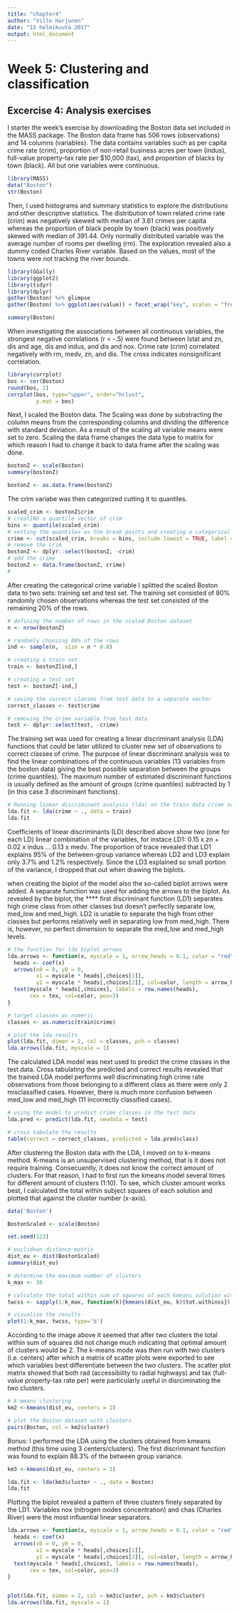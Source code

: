 ```yaml
---
title: "chapter4"
author: "Ville Harjunen"
date: "15 helmikuuta 2017"
output: html_document
---
```


# Week 5: Clustering and classification

## Excercise 4: Analysis exercises

I starter the week's exercise by downloading the Boston data set included in the MASS package. The Boston data frame has 506 rows (observations) and 14 columns (variables). The data contains variables such as per capita crime rate (crim), proportion of non-retail business acres per town (indus), full-value property-tax rate per \$10,000 (tax), and proportion of blacks by town (black). All but one variables were continuous.

```r
library(MASS)
data("Boston")
str(Boston)

```

Then, I used histograms and summary statistics to explore the distributions and other descriptive statistics. The distribution of town related crime rate (crim) was negatively skewed with median of 3.61 crimes per capita whereas the proportion of black people by town (black) was positively skewed with median of 391.44. Only normally distributed variable was the average number of rooms per dwelling (rm). The exploration revealed also a dummy coded Charles River variable. Based on the values, most of the towns were not tracking the river bounds. 

```r
library(GGally)
library(ggplot2)
library(tidyr)
library(dplyr)
gather(Boston) %>% glimpse
gather(Boston) %>% ggplot(aes(value)) + facet_wrap("key", scales = "free") + geom_histogram()

```

```r
summary(Boston)
```

When investigating the associations between all continuous variables, the strongest negative correlations (r < -.5) were found between Istat and zn, dis and age, dis and indus, and dis and nox.  Crime rate (crim) correlated negatively with rm, medv, zn, and dis. The cross indicates nonsignificant correlation.  


```r
library(corrplot)
bos <- cor(Boston)
round(bos, 2)
corrplot(bos, type="upper", order="hclust", 
         p.mat = bos)
```

Next, I scaled the Boston data. The Scaling was done by substracting the column means from the corresponding columns and dividing the difference with standard deviation. As a result of the scaling all variable means were set to zero. Scaling the data frame changes the data type to matrix for which reason I had to change it back to data frame after the scaling was done.

```r
bostonZ <- scale(Boston)
summary(bostonZ)

bostonZ <- as.data.frame(bostonZ)
```

The crim variabe was then categorized cutting it to quantiles. 

```r
scaled_crim <- bostonZ$crim
# creatING a quantile vector of crim 
bins <- quantile(scaled_crim)
# setting the quantiles as the break points and creating a categorical crime variable
crime <- cut(scaled_crim, breaks = bins, include.lowest = TRUE, label = c("low", "med_low", "med_high", "high"))
# remove the crim
bostonZ <- dplyr::select(bostonZ, -crim)
# add the crime
bostonZ <- data.frame(bostonZ, crime)
#

```

After creating the categorical crime variable I splitted the scaled Boston data to two sets: training set and test set. The training set consisted of 80% randomly chosen observations whereas the test set consisted of the remaining 20% of the rows. 

```r
# defining the number of rows in the scaled Boston dataset 
n <- nrow(bostonZ)

# randomly choosing 80% of the rows
ind <- sample(n,  size = n * 0.8)

# creating a train set
train <- bostonZ[ind,]

# creating a test set 
test <- bostonZ[-ind,]

# saving the correct classes from test data to a separate vector
correct_classes <- test$crime

# removing the crime variable from test data
test <- dplyr::select(test, -crime)
```

The training set was used for creating a linear discriminant analysis (LDA) functions that could be later utilized to cluster new set of observations to correct classes of crime. The purpose of linear discriminant analysis was to find the linear combinations of the continuous variables (13 variables from the boston data) giving the best possible separation between the groups (crime quantiles). The maximum number of estimated discriminant functions is usually defined as the amount of groups (crime quantiles) subtracted by 1 (in this case 3 discriminant functions).

```r
# Running linear discriminant analysis (lda) on the train data crime set as the target
lda.fit <- lda(crime ~ ., data = train)
lda.fit
```

Coefficients of linear discriminants (LD) described above show two (one for each LD) linear combination of the variables, for instace LD1: 0.15 x zn + 0.02 x indus ... 0.13 x medv. The proportion of trace revealed that LD1 explains 95% of the between-group variance whereas LD2 and LD3 explain only 3.7% and 1.2% respectively. Since the LD3 explained so small portion of the variance, I dropped that out when drawing the biplots. 

when creating the biplot of the model also the so-called biplot arrows were added. A separate function was used for adding the arrows to the biplot. As revealed by the biplot, the **** first discriminant function (LD1) separates high crime class from other classes but doesn't perfectly separate low, med_low and med_high. LD2 is unable to separate the high from other classes but performs relatively well in separating low from med_high. There is, however, no perfect dimension to separate the med_low and med_high levels. 


```r
# the function for lda biplot arrows
lda.arrows <- function(x, myscale = 1, arrow_heads = 0.1, color = "red", tex = 0.75, choices = c(1,2)){
  heads <- coef(x)
  arrows(x0 = 0, y0 = 0, 
         x1 = myscale * heads[,choices[1]], 
         y1 = myscale * heads[,choices[2]], col=color, length = arrow_heads)
  text(myscale * heads[,choices], labels = row.names(heads), 
       cex = tex, col=color, pos=3)
}

# target classes as numeric
classes <- as.numeric(train$crime)

# plot the lda results
plot(lda.fit, dimen = 2, col = classes, pch = classes)
lda.arrows(lda.fit, myscale = 1)

```

The calculated LDA model was next used to predict the crime classes in the test data. Cross tabulating the predicted and correct results revealed that the trained LDA model performs well discriminating high crime rate observations from those belonging to a different class as there were only 2 misclassified cases. However, there is much more confusion between med_low and med_high (11 incorrectly classified cases). 

```r
# using the model to predict crime classes in the test data
lda.pred <- predict(lda.fit, newdata = test)

# cross tabulate the results
table(correct = correct_classes, predicted = lda.pred$class)
```

After clustering the Boston data with the LDA, I moved on to k-means method. K-means is an unsupervised clustering method, that is it does not require training. Consecuently, it does not know the correct amount of clusters. For that reason, I had to first run the kmeans model several times for different amount of clusters (1:10). To see, which cluster amount works best, I calculated the total within subject squares of each solution and plotted that against the cluster number (x-axis).  


```r

data('Boston')

BostonScaled <- scale(Boston)

set.seed(123)

# euclidean distance matrix
dist_eu <- dist(BostonScaled)
summary(dist_eu)

# determine the maximum number of clusters
k_max <- 10

# calculate the total within sum of squares of each kmeans solution with a varying amount of clusters
twcss <- sapply(1:k_max, function(k){kmeans(dist_eu, k)$tot.withinss})

# visualize the results
plot(1:k_max, twcss, type='b')
```

According to the image above it seemed that after two clusters the total within sum of squares did not change much indicating that optimal amount of clusters would be 2. The k-means mode was then run with two clusters (i.e. centers) after which a matrix of scatter plots were exported to see which variables best differentiate between the two clusters. The scatter plot matrix showed that both rad (accessibility to radial highways) and tax (full-value property-tax rate per) were particularly useful in disrciminating the two clusters. 

```r
# k-means clustering
km2 <-kmeans(dist_eu, centers = 2)

# plot the Boston dataset with clusters
pairs(Boston, col = km2$cluster)
```

Bonus: I performed the LDA using the clusters obtained from kmeans method (this time using 3 centers/clusters). The first discriminant function was found to explain 88.3% of the between group variance. 

```r
km3 <-kmeans(dist_eu, centers = 3)

lda.fit <- lda(km3$cluster ~ ., data = Boston)
lda.fit

```

Plotting the biplot revealed a pattern of three clusters finely separated by the LD1. Variables nox (nitrogen oxides concentration) and chas (Charles River) were the most influential linear separators. 


```r
lda.arrows <- function(x, myscale = 1, arrow_heads = 0.1, color = "red", tex = 0.75, choices = c(1,2)){
  heads <- coef(x)
  arrows(x0 = 0, y0 = 0, 
         x1 = myscale * heads[,choices[1]], 
         y1 = myscale * heads[,choices[2]], col=color, length = arrow_heads)
  text(myscale * heads[,choices], labels = row.names(heads), 
       cex = tex, col=color, pos=3)
}


plot(lda.fit, dimen = 2, col = km3$cluster, pch = km3$cluster)
lda.arrows(lda.fit, myscale = 1)
```



